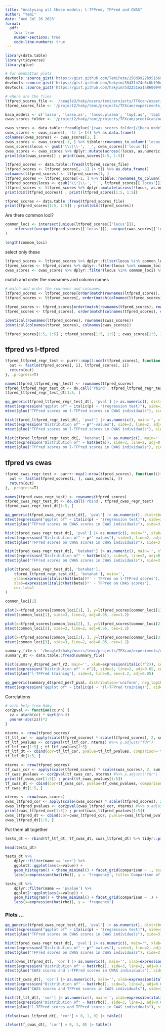 ```yaml
---
title: "Analysing all these models: l-TFPred, TFPred and CWAS"
author: "Temi"
date: 'Wed Jul 26 2023'
format: 
  pdf: 
    toc: true
    number-sections: true
    code-line-numbers: true
---
```


```r
library(data.table)
library(tidyverse)
library(glue)
```

```r
# for manhattan plots
devtools::source_gist('https://gist.github.com/TemiPete/250d9922b9516691f83bb1fd999a3ccc')
devtools::source_gist('https://gist.github.com/hakyim/38431b74c6c0bf90c12f')
devtools::source_gist('https://gist.github.com/hakyim/5d2251ea1a86009499e4ffdf47fe2735')
```


```r
# where are the files
ltfpred_scores_file <- '/beagle3/haky/users/temi/projects/TFXcan/experiments/compare_predictors/l-tfpred_predictions/EUR_AR_Prostate/baca_cwas_predict.txt'
tfpred_scores_file <- '/project2/haky/temi/projects/TFXcan/experiments_data/aggByCollect_AR_Prostate_CWAS.linear.txt.gz'

baca_models <- c('lasso', 'lasso.as', 'lasso.plasma', 'top1.as', 'top1.qtl', 'top1')
cwas_scores_folder <- '/project2/haky/temi/projects/TFXcan/prediXcan/output/cwas_individuals_imputed'
```

```r
cwas_scores <- data.table::fread(glue('{cwas_scores_folder}/{baca_models[6]}/baca_cwas_predict.txt'))
cwas_scores <- cwas_scores[, -1] |> t() %>% as.data.frame()
colnames(cwas_scores) <- cwas_scores[1, ]
cwas_scores <- cwas_scores[-1, ] %>% tibble::rownames_to_column('locus')
cwas_scores$locus <- gsub('\\:|\\-', '_', cwas_scores[['locus']])
cwas_scores <- cwas_scores %>% dplyr::mutate(across(!locus, as.numeric))
print(dim(cwas_scores)) ; print(cwas_scores[1:5, 1:5])
```

```r
ltfpred_scores <- data.table::fread(ltfpred_scores_file)
ltfpred_scores <- ltfpred_scores[, -1] |> t() %>% as.data.frame()
colnames(ltfpred_scores) <- ltfpred_scores[1, ]
ltfpred_scores <- ltfpred_scores[-1, ] %>% tibble::rownames_to_column('locus')
ltfpred_scores$locus <- gsub('\\:|\\-', '_', ltfpred_scores[['locus']])
ltfpred_scores <- ltfpred_scores %>% dplyr::mutate(across(!locus, as.numeric))
print(dim(ltfpred_scores)) ; print(ltfpred_scores[1:5, 1:5])
```

```r
tfpred_scores <- data.table::fread(tfpred_scores_file)
print(tfpred_scores[1:5, 1:5]) ; print(dim(tfpred_scores))
```

Are there common loci?

```r
common_loci <- intersect(unique(ltfpred_scores[['locus']]),
    intersect(unique(tfpred_scores[['locus']]), unique(cwas_scores[['locus']]))
)

length(common_loci)
```

select only these
```r
ltfpred_scores <- ltfpred_scores %>% dplyr::filter(locus %in% common_loci) %>% tibble::column_to_rownames('locus') %>% as.matrix() %>% t()
tfpred_scores <- tfpred_scores %>% dplyr::filter(locus %in% common_loci) %>% tibble::column_to_rownames('locus') %>% as.matrix() %>% t()
cwas_scores <- cwas_scores %>% dplyr::filter(locus %in% common_loci) %>% tibble::column_to_rownames('locus') %>% as.matrix() %>% t()
```

match and order the rownames and column names
```r
# match and order the rownames and colnames
ltfpred_scores <- ltfpred_scores[order(match(rownames(ltfpred_scores), rownames(cwas_scores))), ]
ltfpred_scores <- ltfpred_scores[, order(match(colnames(ltfpred_scores), colnames(cwas_scores)))]

tfpred_scores <- tfpred_scores[order(match(rownames(tfpred_scores), rownames(cwas_scores))), ]
tfpred_scores <- tfpred_scores[, order(match(colnames(tfpred_scores), colnames(cwas_scores)))]

identical(rownames(ltfpred_scores), rownames(cwas_scores))
identical(colnames(tfpred_scores), colnames(cwas_scores))
```

```r
ltfpred_scores[1:5, 1:5] ; tfpred_scores[1:5, 1:5] ; cwas_scores[1:5, 1:5]
```

## tfpred vs l-tfpred
```r
tfpred_ltfpred_regr_test <- purrr::map(1:ncol(tfpred_scores), function(i){
  out <- fastlm(tfpred_scores[, i], ltfpred_scores[, i])
  return(out)
}, .progress=T)

names(tfpred_ltfpred_regr_test) <- rownames(tfpred_scores)
tfpred_ltfpred_regr_test_dt <- do.call('rbind', tfpred_ltfpred_regr_test)
tfpred_ltfpred_regr_test_dt[1:5, ]
```

```r
qq_generic(tfpred_ltfpred_regr_test_dt[, 'pval'] |> as.numeric(), distribution='uniform', neg_log10_values=T, BH=T, params_to_legend=list(x='right', bty = "n"), params_to_plot=list(frame.plot=F, pch=19))
mtext(expression("qqplot of" ~ italic(p) ~ "(regression test)"), side=3, line=2, adj=0.05, cex=1.2)
mtext(glue("TFPred scores on l-TFPred scores in CWAS individuals"), side=3, line=0, cex=1.2, adj=0.05)
```

```r
hist(tfpred_ltfpred_regr_test_dt[, 'pval'] |> as.numeric(), main='', xlab=expression(italic(p)*"-value"), cex.lab=1, col='brown')
mtext(expression("Distribution of" ~ p*"-values"), side=3, line=2, adj=0.05, cex=1.2) 
mtext(glue("TFPred scores on l-TFPred scores in CWAS individuals"), side=3, line=0, cex=1.2, adj=0.05)
```

```r
hist(tfpred_ltfpred_regr_test_dt[, 'betahat'] |> as.numeric(), main='', xlab=expression(italic(hat(beta))*', estimated beta'), cex.lab=1, col='brown')
mtext(expression("Distribution of" ~ hat(beta)), side=3, line=2, adj=0.05, cex=1.2) 
mtext(glue("TFPred scores on l-TFPred scores in CWAS individuals"), side=3, line=0, cex=1.2, adj=0.05)
```




## tfpred vs cwas
```r
tfpred_cwas_regr_test <- purrr::map(1:nrow(tfpred_scores), function(i){
  out <- fastlm(tfpred_scores[i, ], cwas_scores[i, ])
  return(out)
}, .progress=T)

names(tfpred_cwas_regr_test) <- rownames(tfpred_scores)
tfpred_cwas_regr_test_dt <- do.call('rbind', tfpred_cwas_regr_test)
tfpred_cwas_regr_test_dt[1:5, ]
```

```r
qq_generic(tfpred_cwas_regr_test_dt[, 'pval'] |> as.numeric(), distribution='uniform', neg_log10_values=T, BH=T, params_to_legend=list(x='topleft', bty = "n"), params_to_plot=list(frame.plot=F, pch=19))
mtext(expression("qqplot of" ~ italic(p) ~ "(regression test)"), side=3, line=2, adj=0.05, cex=1.2)
mtext(glue("TFPred scores on CWAS scores in CWAS individuals"), side=3, line=0, cex=1.2, adj=0.05)
```

```r
hist(tfpred_cwas_regr_test_dt[, 'pval'] |> as.numeric(), main='', xlab=expression(italic(p)*"-value"), cex.lab=1, col='brown')
mtext(expression("Distribution of" ~ p*"-values"), side=3, line=2, adj=0.05, cex=1.2) 
mtext(glue("TFPred scores on CWAS scores in CWAS individuals"), side=3, line=0, cex=1.2, adj=0.05)
```

```r
hist(tfpred_cwas_regr_test_dt[, 'betahat'] |> as.numeric(), main='', xlab=expression(italic(hat(beta))*', estimated beta'), cex.lab=1, col='brown')
mtext(expression("Distribution of" ~ hat(beta)), side=3, line=2, adj=0.05, cex=1.2) 
mtext(glue("TFPred scores on CWAS scores in CWAS individuals"), side=3, line=0, cex=1.2, adj=0.05)
```


```r
plot(tfpred_cwas_regr_test_dt[, 'betahat'], 
    tfpred_ltfpred_regr_test_dt[, 'betahat'], main='', 
    ylab=expression(italic(hat(beta))*' - TFPred on l-TFPred scores'), 
    xlab=expression(italic(hat(beta))*' - TFPred on CWAS scores'),
    cex.lab=1
)
```


```r
common_loci[1]
```

```r
plot(x=tfpred_scores[common_loci[1], ], y=ltfpred_scores[common_loci[1], ], frame.plot=F, ylab='l-TFPred scores', xlab='TFPred scores')
mtext(common_loci[1], side=3, line=2, adj=0.05, cex=1.2)
```


```r
plot(x=tfpred_scores[common_loci[2], ], y=ltfpred_scores[common_loci[2], ], frame.plot=F, ylab='l-TFPred scores', xlab='TFPred scores')
mtext(common_loci[2], side=3, line=2, adj=0.05, cex=1.2)
```
```r
plot(x=tfpred_scores[common_loci[3], ], y=ltfpred_scores[common_loci[3], ], frame.plot=F, ylab='l-TFPred scores', xlab='TFPred scores')
mtext(common_loci[3], side=3, line=2, adj=0.05, cex=1.2)
```

```r
summary_file <- '/beagle3/haky/users/temi/projects/TFXcan/experiments/compare_predictors/l-tfpred_predictions/EUR_AR_Prostate/baca_cwas_summary.txt'
summary_dt <- data.table::fread(summary_file)
```


```r
hist(summary_dt$pred_perf_r2, main='', xlab=expression(italic(r^2)), cex.lab=1, col='brown')
mtext(expression("Distribution of" ~ r^2), side=3, line=2, adj=0.05, cex=1.2) 
mtext(glue("l-TFPred training"), side=3, line=0, cex=1.2, adj=0.05)
```


```r
qq_generic(summary_dt$pred_perf_pval, distribution='uniform', neg_log10_values=T, BH=T, params_to_legend=list(x='right', bty = "n"), params_to_plot=list(frame.plot=F, pch=19))
mtext(expression("qqplot of" ~ italic(p) ~ "(l-TFPred training)"), side=3, line=2, adj=0.05, cex=1.2)
```


Correlations

```r
# with help from Haky
cor2pval <- function(cc,nn) {
  zz = atanh(cc) * sqrt(nn-3)
  pnorm(-abs(zz))*2
}
```
```r
nterms <- nrow(tfpred_scores)
tf_ltf_cor <- apply(scale(tfpred_scores) * scale(ltfpred_scores), 2, sum)/nterms
tf_ltf_pvalues <- cor2pval(tf_ltf_cor, nterms) #%>% p.adjust("fdr")
tf_ltf_cor[1:5] ; tf_ltf_pvalues[1:5]
tf_ltf_dt <- cbind(cor=tf_ltf_cor, pvalue=tf_ltf_pvalues, comparison='tf_ltf') %>% as.data.frame() %>% tibble::rownames_to_column('locus')
tf_ltf_dt[1:5, ]
```

```r
nterms <- nrow(tfpred_scores)
tf_cwas_cor <- apply(scale(tfpred_scores) * scale(cwas_scores), 2, sum)/nterms
tf_cwas_pvalues <- cor2pval(tf_cwas_cor, nterms) #%>% p.adjust("fdr")
print(tf_cwas_cor[1:5]) ; print(tf_cwas_pvalues[1:5])
tf_cwas_dt <- cbind(cor=tf_cwas_cor, pvalue=tf_cwas_pvalues, comparison='tf_cwas') %>% as.data.frame() %>% tibble::rownames_to_column('locus')
tf_cwas_dt[1:5, ]
```


```r
nterms <- nrow(cwas_scores)
cwas_ltfpred_cor <- apply(scale(cwas_scores) * scale(ltfpred_scores), 2, sum)/nterms
cwas_ltfpred_pvalues <- cor2pval(cwas_ltfpred_cor, nterms) #%>% p.adjust("fdr")
print(cwas_ltfpred_cor[1:5]) ; print(cwas_ltfpred_pvalues[1:5])
cwas_ltfpred_dt <- cbind(cor=cwas_ltfpred_cor, pvalue=cwas_ltfpred_pvalues, comparison='ltf_cwas') %>% as.data.frame() %>% tibble::rownames_to_column('locus')
cwas_ltfpred_dt[1:5, ]
```

Put them all together
```r
tests_dt <- rbind(tf_ltf_dt, tf_cwas_dt, cwas_ltfpred_dt) %>% tidyr::pivot_longer(!c(locus, comparison)) %>% dplyr::mutate(value=as.numeric(value))

head(tests_dt)
```

```r
tests_dt %>% 
    dplyr::filter(name == 'cor') %>%
    ggplot2::ggplot(aes(x=value)) +
    geom_histogram() + theme_minimal() + facet_grid(comparison ~ ., scales = "free") +
    labs(x=expression(hat(rho)), y = 'frequency', title='Comparison of cor coefficients of TFPred vs. l-TFPred vs. CWAS scores')
```

```r
tests_dt %>% 
    dplyr::filter(name == 'pvalue') %>%
    ggplot2::ggplot(aes(x=value)) +
    geom_histogram() + theme_minimal() + facet_grid(comparison ~ .) +
    labs(x=expression(hat(rho)), y = 'frequency')
```

### Plots ...
```r
qq_generic(tfpred_cwas_regr_test_dt[, 'pval'] |> as.numeric(), distribution='uniform', neg_log10_values=T, BH=T, params_to_legend=list(x='topleft', bty = "n"), params_to_plot=list(frame.plot=F, pch=19))
mtext(expression("qqplot of" ~ italic(p) ~ "(regression test)"), side=3, line=2, adj=0.05, cex=1.2)
mtext(glue("TFPred scores on CWAS scores in CWAS individuals"), side=3, line=0, cex=1.2, adj=0.05)
```

```r
hist(tfpred_cwas_regr_test_dt[, 'pval'] |> as.numeric(), main='', xlab=expression(italic(p)*"-value"), cex.lab=1, col='brown')
mtext(expression("Distribution of" ~ p*"-values"), side=3, line=2, adj=0.05, cex=1.2) 
mtext(glue("TFPred scores on CWAS scores in CWAS individuals"), side=3, line=0, cex=1.2, adj=0.05)
```

```r
hist(cwas_ltfpred_dt[, 'cor'] |> as.numeric(), main='', xlab=expression(italic(hat(rho))), cex.lab=1, col='brown')
mtext(expression("Distribution of" ~ hat(rho)), side=3, line=2, adj=0.05, cex=1.2) 
mtext(glue("CWAS scores and l-TFPred scores in CWAS individuals"), side=3, line=0, cex=1.2, adj=0.05)
```

```r
hist(tf_cwas_dt[, 'cor'] |> as.numeric(), main='', xlab=expression(italic(hat(rho))), cex.lab=1, col='brown')
mtext(expression("Distribution of" ~ hat(rho)), side=3, line=2, adj=0.05, cex=1.2) 
mtext(glue("CWAS scores and TFPred scores in CWAS individuals"), side=3, line=0, cex=1.2, adj=0.05)
```

```r
hist(tf_ltf_dt[, 'cor'] |> as.numeric(), main='', xlab=expression(italic(hat(rho))), cex.lab=1, col='brown')
mtext(expression("Distribution of" ~ hat(rho)), side=3, line=2, adj=0.05, cex=1.2) 
mtext(glue("l-TFPred scores and TFPred scores in CWAS individuals"), side=3, line=0, cex=1.2, adj=0.05)
```


```r
ifelse(cwas_ltfpred_dt[, 'cor'] > 0, 1, 0) |> table()
```

```r
ifelse(tf_cwas_dt[, 'cor'] > 0, 1, 0) |> table()
```